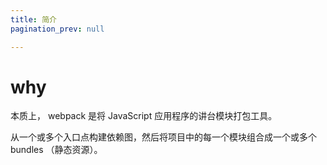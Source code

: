 ```yaml
---
title: 简介
pagination_prev: null

---
```


# why

本质上， webpack 是将 JavaScript 应用程序的讲台模块打包工具。

从一个或多个入口点构建依赖图，然后将项目中的每一个模块组合成一个或多个 bundles （静态资源）。

            